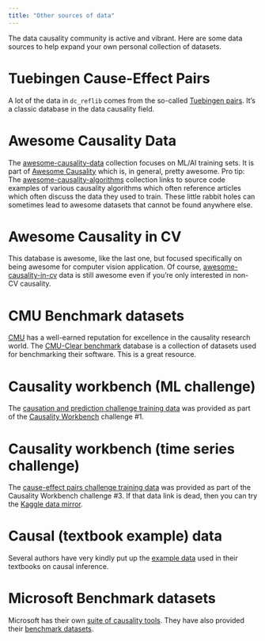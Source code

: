 ```yaml
---
title: "Other sources of data"
---
```


The data causality community is active and vibrant. Here are some data sources to help expand your own personal collection of datasets.

# Tuebingen Cause-Effect Pairs

A lot of the data in `dc_reflib` comes from the so-called [Tuebingen pairs](https://webdav.tuebingen.mpg.de/cause-effect/). It's a classic database in the data causality field.

# Awesome Causality Data

The [awesome-causality-data](https://github.com/rguo12/awesome-causality-data) collection focuses on ML/AI training sets. It is part of [Awesome Causality](https://shubhanshu.com/awesome-causality/) which is, in general, pretty awesome. Pro tip: The [awesome-causality-algorithms](https://github.com/rguo12/awesome-causality-algorithms) collection links to source code examples of various causality algorithms which often reference articles which often discuss the data they used to train. These little rabbit holes can sometimes lead to awesome datasets that cannot be found anywhere else.

# Awesome Causality in CV

This database is awesome, like the last one, but focused specifically on being awesome for computer vision application. Of course, [awesome-causality-in-cv](https://github.com/Wangt-CN/Awesome-Causality-in-CV) data is still awesome even if you're only interested in non-CV causality.

# CMU Benchmark datasets

[CMU](https://www.cmu.edu/dietrich/causality/) has a well-earned reputation for excellence in the causality research world. The [CMU-Clear benchmark](https://www.cmu.edu/dietrich/causality/projects/causal_learn_benchmarks/) database is a collection of datasets used for benchmarking their software. This is a great resource.

# Causality workbench (ML challenge)

The [causation and prediction challenge training data](https://www.causality.inf.ethz.ch/challenge.php?page=datasets#cont) was provided as part of the [Causality Workbench](https://www.causality.inf.ethz.ch/home.php) challenge \#1.

# Causality workbench (time series challenge)

The [cause-effect pairs challenge training data](https://www.causality.inf.ethz.ch/cause-effect.php?page=data) was provided as part of the Causality Workbench challenge \#3. If that data link is dead, then you can try the [Kaggle data mirror](https://www.kaggle.com/c/cause-effect-pairs/data).

# Causal (textbook example) data

Several authors have very kindly put up the [example data](https://github.com/NickCH-K/causaldata) used in their textbooks on causal inference.

# Microsoft Benchmark datasets

Microsoft has their own [suite of causality tools](https://github.com/py-why). They have also provided their [benchmark datasets](https://github.com/microsoft/csuite).

